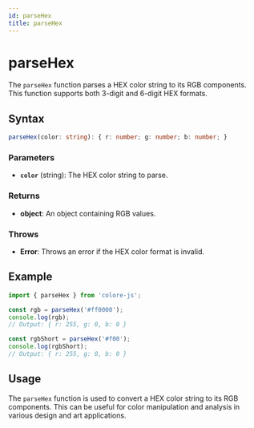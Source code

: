 ```yaml
---
id: parseHex
title: parseHex
---
```


# parseHex

The `parseHex` function parses a HEX color string to its RGB components. This function supports both 3-digit and 6-digit HEX formats.

## Syntax

```typescript
parseHex(color: string): { r: number; g: number; b: number; }
```

### Parameters

- **`color`** (string): The HEX color string to parse.

### Returns

- **object**: An object containing RGB values.

### Throws

- **Error**: Throws an error if the HEX color format is invalid.

## Example

```typescript
import { parseHex } from 'colore-js';

const rgb = parseHex('#ff0000');
console.log(rgb);
// Output: { r: 255, g: 0, b: 0 }

const rgbShort = parseHex('#f00');
console.log(rgbShort);
// Output: { r: 255, g: 0, b: 0 }
```

## Usage

The `parseHex` function is used to convert a HEX color string to its RGB components. This can be useful for color manipulation and analysis in various design and art applications.
